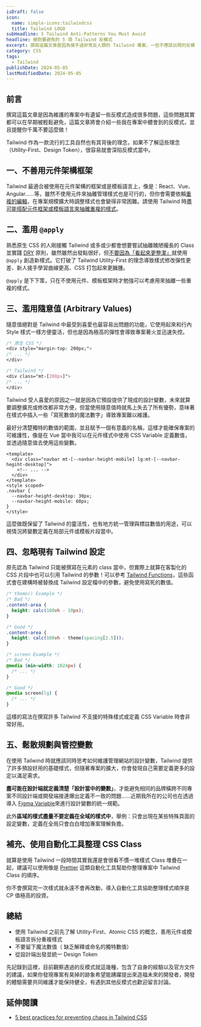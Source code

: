 ```yaml
---
isDraft: false
icon:
  name: simple-icons:tailwindcss
  title: Tailwind LOGO
subHeadline: 5 Tailwind Anti-Patterns You Must Avoid
headline: 絕對要避免的 5 項 Tailwind 反模式
excerpt: 撰寫這篇文章是因為接手過非常反人類的 Tailwind 專案，一些不應該出現的反模式其實都可以在早期被輕鬆避免，當專案規模變大時，這些反模式就會變成一個巨大的問題難以修正。這篇文章將會介紹一些我在專案中看到的反模式，並且提醒你千萬不要這麼做！
category: CSS
tags: 
  - Tailwind
publishDate: 2024-05-05
lastModifiedDate: 2024-05-05
---
```


## 前言

撰寫這篇文章是因為維護的專案中有遺留一些反模式造成很多問題，這些問題其實都可以在早期被輕鬆避免，這篇文章將會介紹一些我在專案中體會到的反模式，並且提醒你千萬不要這麼做！

Tailwind 作為一款流行的工具自然也有其背後的理念，如果不了解這些理念（Utility-First、Design Token），很容易就會深陷反模式當中。

## 一、不善用元件架構框架

Tailwind 最適合被使用在元件架構的框架或是模板語言上，像是：React、Vue、Angular……等，雖然不使用元件來抽離管理樣式也是可行的，但你會需要依賴[重複的編輯](https://tailwindcss.com/docs/reusing-styles#multi-cursor-editing)，在專案規模擴大時調整樣式也會變得非常困難。請使用 Tailwind 時[盡可能搭配元件框架或模板語言來抽離重複的樣式](https://tailwindcss.com/docs/reusing-styles#extracting-components-and-partials)。

## 二、濫用 `@apply`

熟悉原生 CSS 的人剛接觸 Tailwind 或多或少都會想要嘗試抽離醜陋攏長的 Class 並實踐 [DRY](https://en.wikipedia.org/wiki/Don%27t_repeat_yourself) 原則，雖然雖然出發點很好，但[不要因為「看起來更整潔」](https://tailwindcss.com/docs/reusing-styles#avoiding-premature-abstraction)就使用 `@apply` 創造新樣式。它打破了 Tailwind Utility-First 的理念導致樣式修改彈性更差、新人接手學習曲線更高、CSS 打包起來更臃腫。

`@apply` 是下下策，只在不使用元件、模板框架時才勉強可以考慮用來抽離一些重複的樣式。

## 三、濫用隨意值 (Arbitrary Values)

隨意值絕對是 Tailwind 中最受到喜愛也最容易出問題的功能，它使用起來和行內 Style 樣式一樣方便靈活，但也是因為極高的彈性會導致專案著火並迅速失控。

```css
/* 原生 CSS */
<div style="margin-top: 200px;">
/* ... */
</div>

/* Tailwind */
<div class="mt-[200px]">
/* ... */
</div>
```

Tailwind 受人喜愛的原因之一就是因為它預設提供了現成的設計變數，未來就算要調整擴充或修改都非常方便，但當使用隨意值時就馬上失去了所有優勢，意味著在樣式中插入一些「寫死數值的魔法數字」導致專案難以維護。

最好分清楚獨特的數值的範圍，並且賦予一個有意義的名稱，這樣才能確保專案的可維護性，像是在 Vue 當中我可以在元件樣式中使用 CSS Variable 定義數值，並透過隨意值去使用這些變數。

```vue
<template>
  <div class="navbar mt-[--navbar-height-mobile] lg:mt-[--navbar-hegiht-desktop]">
    <!-- ... -->
  </div>
</template>
<style scoped>
.navbar {
  --navbar-height-desktop: 30px;
  --navbar-height-mobile: 60px;
}
</style>
```

這麼做既保留了 Tailwind 的靈活性，也有地方統一管理與標註數值的用途，可以視情況將變數定義在局部元件或模板片段當中。

## 四、忽略現有 Tailwind 設定

原先認為 Tailwind 只能被撰寫在元素的 class 當中，但實際上就算在客製化的 CSS 片段中也可以引用 Tailwind 的參數！可以參考 [Tailwind Functions](https://tailwindcss.com/docs/functions-and-directives#theme)，這些函式會在建構時被替換成 Tailwind 設定檔中的參數，避免使用寫死的數值。

```css
/* theme() Example */
/* Bad */
.content-area {
  height: calc(100vh - 10px);
}

/* Good */
.content-area {
  height: calc(100vh - theme(spacing[2.5]));
}

/* screen Example */
/* Bad */
@media (min-width: 1024px) {
  /* ... */
}

/* Good */
@media screen(lg) {
  /* ... */
}
```

這樣的寫法在撰寫許多 Tailwind 不支援的特殊樣式或定義 CSS Variable 時會非常好用。

## 五、鬆散規劃與管控變數

在使用 Tailwind 時就應該同時思考如何維護管理網站的設計變數，Tailwind 提供了許多預設好用的基礎樣式，但隨著專案的擴大，你會發現自己需要定義更多的設定以滿足需求。

**盡可能在設計端就定義清楚「設計當中的變數」**，才能避免相同的品牌橫跨不同專案不同設計端或開發端接連爆出定義不一致的問題……近期我所在的公司也在透過導入 [Figma Variable](https://help.figma.com/hc/en-us/articles/15339657135383-Guide-to-variables-in-Figma)來進行設計變數的統一規範。

此外**區域的樣式盡量不要定義在全域的樣式中**，舉例：只會出現在某些特殊頁面的設定變數，定義在全局只會白白增加專案理解負擔。

## 補充、使用自動化工具整理 CSS Class

就算是使用 Tailwind 一段時間其實我還是會很看不慣一堆樣式 Class 堆疊在一起，建議可以使用像是 [Prettier](https://tailwindcss.com/blog/automatic-class-sorting-with-prettier) 這類自動化工具幫助你整理專案中 Tailwind Class 的順序。

你不會撰寫完一次樣式就永遠不會再改動，導入自動化工具協助整理樣式順序是 CP 值極高的投資。

## 總結

- 使用 Tailwind 之前先了解 Utility-First、Atomic CSS 的概念，善用元件或模板語言拆分重複樣式
- 不要留下魔法數值（ 缺乏解釋或命名的獨特數值）
- 從設計端出發並統一 Design Token

先記錄到這裡，目前觀察遇過的反模式就這幾種，包含了自身的經驗以及官方文件的建議，如果你發現專案有臭掉的跡象希望能踴躍提出來造福未來的開發者，開發的體驗需要共同維護才能保持健全，有遇到其他反模式也歡迎留言討論。

## 延伸閱讀

- [5 best practices for preventing chaos in Tailwind CSS](https://evilmartians.com/chronicles/5-best-practices-for-preventing-chaos-in-tailwind-css)
